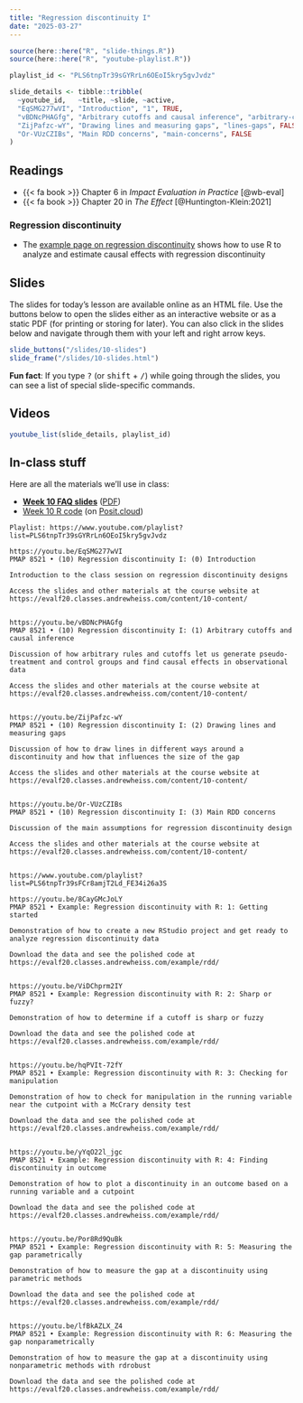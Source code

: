 ```yaml
---
title: "Regression discontinuity I"
date: "2025-03-27"
---
```


```r
source(here::here("R", "slide-things.R"))
source(here::here("R", "youtube-playlist.R"))

playlist_id <- "PLS6tnpTr39sGYRrLn6OEoI5kry5gvJvdz"

slide_details <- tibble::tribble(
  ~youtube_id,   ~title, ~slide, ~active,
  "EqSMG277wVI", "Introduction", "1", TRUE,
  "vBDNcPHAGfg", "Arbitrary cutoffs and causal inference", "arbitrary-cutoffs", FALSE,
  "ZijPafzc-wY", "Drawing lines and measuring gaps", "lines-gaps", FALSE,
  "Or-VUzCZIBs", "Main RDD concerns", "main-concerns", FALSE
)
```

## Readings

- {{< fa book >}} Chapter 6 in *Impact Evaluation in Practice* [@wb-eval]
- {{< fa book >}} Chapter 20 in *The Effect* [@Huntington-Klein:2021]

### Regression discontinuity

- The [example page on regression discontinuity](/example/rdd.qmd) shows how to use R to analyze and estimate causal effects with regression discontinuity


## Slides

The slides for today's lesson are available online as an HTML file. Use the buttons below to open the slides either as an interactive website or as a static PDF (for printing or storing for later). You can also click in the slides below and navigate through them with your left and right arrow keys.

```r
slide_buttons("/slides/10-slides")
slide_frame("/slides/10-slides.html")
```

:::{.callout-tip}
**Fun fact**: If you type <kbd>?</kbd> (or <kbd>shift</kbd> + <kbd>/</kbd>) while going through the slides, you can see a list of special slide-specific commands.
:::


## Videos

```r
youtube_list(slide_details, playlist_id)
```

## In-class stuff

Here are all the materials we'll use in class:

- [**Week 10 FAQ slides**](/slides/10-class.html) ([PDF](/slides/10-class.pdf))
- [Week 10 R code](/projects/week-10.zip) (on [Posit.cloud](https://posit.cloud/spaces/599025/content/10053307))


```verbatim
Playlist: https://www.youtube.com/playlist?list=PLS6tnpTr39sGYRrLn6OEoI5kry5gvJvdz

https://youtu.be/EqSMG277wVI
PMAP 8521 • (10) Regression discontinuity I: (0) Introduction

Introduction to the class session on regression discontinuity designs

Access the slides and other materials at the course website at https://evalf20.classes.andrewheiss.com/content/10-content/


https://youtu.be/vBDNcPHAGfg
PMAP 8521 • (10) Regression discontinuity I: (1) Arbitrary cutoffs and causal inference

Discussion of how arbitrary rules and cutoffs let us generate pseudo-treatment and control groups and find causal effects in observational data

Access the slides and other materials at the course website at https://evalf20.classes.andrewheiss.com/content/10-content/

  
https://youtu.be/ZijPafzc-wY
PMAP 8521 • (10) Regression discontinuity I: (2) Drawing lines and measuring gaps

Discussion of how to draw lines in different ways around a discontinuity and how that influences the size of the gap

Access the slides and other materials at the course website at https://evalf20.classes.andrewheiss.com/content/10-content/
  
  
https://youtu.be/Or-VUzCZIBs
PMAP 8521 • (10) Regression discontinuity I: (3) Main RDD concerns

Discussion of the main assumptions for regression discontinuity design

Access the slides and other materials at the course website at https://evalf20.classes.andrewheiss.com/content/10-content/
  
  
https://www.youtube.com/playlist?list=PLS6tnpTr39sFCr8amjT2Ld_FE34i26a3S

https://youtu.be/8CayGMcJoLY
PMAP 8521 • Example: Regression discontinuity with R: 1: Getting started

Demonstration of how to create a new RStudio project and get ready to analyze regression discontinuity data

Download the data and see the polished code at https://evalf20.classes.andrewheiss.com/example/rdd/


https://youtu.be/ViDChprm2IY
PMAP 8521 • Example: Regression discontinuity with R: 2: Sharp or fuzzy?

Demonstration of how to determine if a cutoff is sharp or fuzzy

Download the data and see the polished code at https://evalf20.classes.andrewheiss.com/example/rdd/


https://youtu.be/hqPVIt-72fY
PMAP 8521 • Example: Regression discontinuity with R: 3: Checking for manipulation

Demonstration of how to check for manipulation in the running variable near the cutpoint with a McCrary density test

Download the data and see the polished code at https://evalf20.classes.andrewheiss.com/example/rdd/


https://youtu.be/yYqO22l_jgc
PMAP 8521 • Example: Regression discontinuity with R: 4: Finding discontinuity in outcome

Demonstration of how to plot a discontinuity in an outcome based on a running variable and a cutpoint

Download the data and see the polished code at https://evalf20.classes.andrewheiss.com/example/rdd/


https://youtu.be/Por8Rd9QuBk
PMAP 8521 • Example: Regression discontinuity with R: 5: Measuring the gap parametrically

Demonstration of how to measure the gap at a discontinuity using parametric methods

Download the data and see the polished code at https://evalf20.classes.andrewheiss.com/example/rdd/
  

https://youtu.be/lfBkAZLX_Z4
PMAP 8521 • Example: Regression discontinuity with R: 6: Measuring the gap nonparametrically

Demonstration of how to measure the gap at a discontinuity using nonparametric methods with rdrobust

Download the data and see the polished code at https://evalf20.classes.andrewheiss.com/example/rdd/
```
